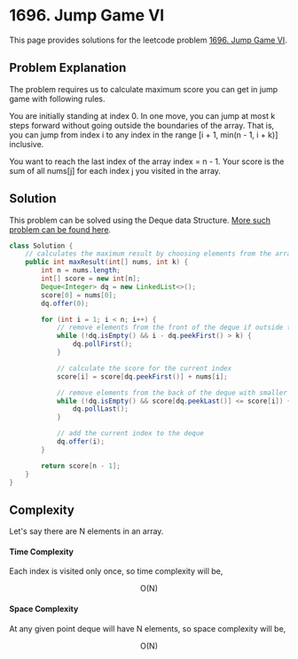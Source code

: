 
# 1696. Jump Game VI

This page provides solutions for the leetcode problem [1696. Jump Game VI](https://leetcode.com/problems/jump-game-vi).


## Problem Explanation

The problem requires us to calculate maximum score you can get in jump game with following rules.

You are initially standing at index $\text{0}$. In one move, you can jump at most $\text{k}$ steps forward without going outside the boundaries of the array. That is, you can jump from index $\text{i}$ to any index in the range $\text{[i + 1, min(n - 1, i + k)]}$ inclusive. 

You want to reach the last index of the array $\text{index = n - 1}$. Your score is the sum of all $\text{nums[j]}$ for each index $\text{j}$ you visited in the array.


## Solution

This problem can be solved using the Deque data Structure. [More such problem can be found here](/data-structures-and-algorithms/deque).


<Tabs>
  <TabItem value="Java" label="Java" default>

```java
class Solution {
    // calculates the maximum result by choosing elements from the array.
    public int maxResult(int[] nums, int k) {
        int n = nums.length;
        int[] score = new int[n];
        Deque<Integer> dq = new LinkedList<>();
        score[0] = nums[0];
        dq.offer(0);

        for (int i = 1; i < n; i++) {
            // remove elements from the front of the deque if outside the window
            while (!dq.isEmpty() && i - dq.peekFirst() > k) {
                dq.pollFirst();
            }

            // calculate the score for the current index
            score[i] = score[dq.peekFirst()] + nums[i];

            // remove elements from the back of the deque with smaller scores
            while (!dq.isEmpty() && score[dq.peekLast()] <= score[i]) {
                dq.pollLast();
            }

            // add the current index to the deque
            dq.offer(i);
        }

        return score[n - 1];
    }
}
```
</TabItem>
</Tabs>

## Complexity 

Let's say there are $\text{N}$ elements in an array.

#### Time Complexity 

Each index is visited only once, so time complexity will be, 

$$
\text{O}(\text{N})
$$

#### Space Complexity

At any given point deque will have $\text{N}$ elements, so space complexity will be, 

$$
\text{O}(\text{N})
$$
